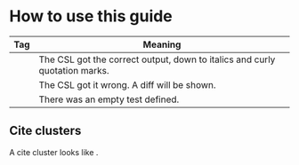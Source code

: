 <!-- vim: set fo-=tc : -->


# How to use this guide

<p>
    <CiteCluster cites={[{ id: "yeah", locator: "5" }]} />
</p>

<p><DocBlock label="pandoc" doc="yeah" /></p>
<Rule rule={demoRule} />

| Tag                   | Meaning         |
| --------------------- | --------------- |
| <Tag type="passed" /> | The CSL got the correct output, down to italics and curly quotation marks. |
| <Tag type="failed" /> | The CSL got it wrong. A diff will be shown. |
| <Tag type="stub" />   | There was an empty test defined. |

## Cite clusters

<p>
A cite cluster looks like <CiteCluster cites={[{
id: "citekey",
label: 'locator label',
locator: "locator",
prefix: 'prefix',
suffix: 'suffix'
    }]}/>.
</p>
